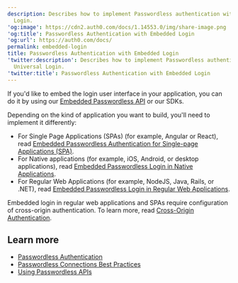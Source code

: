 ```yaml
---
description: Describes how to implement Passwordless authentication with Universal
  Login.
'og:image': https://cdn2.auth0.com/docs/1.14553.0/img/share-image.png
'og:title': Passwordless Authentication with Embedded Login
'og:url': https://auth0.com/docs/
permalink: embedded-login
title: Passwordless Authentication with Embedded Login
'twitter:description': Describes how to implement Passwordless authentication with
  Universal Login.
'twitter:title': Passwordless Authentication with Embedded Login
---
```

If you'd like to embed the login user interface in your application, you can do it by using our [Embedded Passwordless API](/authenticate/passwordless/implement-login/embedded-login/relevant-api-endpoints) or our SDKs.

Depending on the kind of application you want to build, you'll need to implement it differently:

* For Single Page Applications (SPAs) (for example, Angular or React), read [Embedded Passwordless Authentication for Single-page Applications (SPA)](/authenticate/passwordless/implement-login/embedded-login/spa).
* For Native applications (for example, iOS, Android, or desktop applications), read [Embedded Passwordless Login in Native Applications](/authenticate/passwordless/implement-login/embedded-login/native).
* For Regular Web Applications (for example, NodeJS, Java, Rails, or .NET), read [Embedded Passwordless Login in Regular Web Applications](/authenticate/passwordless/implement-login/embedded-login/webapps).

Embedded login in regular web applications and SPAs require configuration of cross-origin authentication. To learn more, read [Cross-Origin Authentication](/authenticate/login/cross-origin-authentication).

## Learn more

* [Passwordless Authentication](/authenticate/passwordless)
* [Passwordless Connections Best Practices](/authenticate/passwordless/best-practices)
* [Using Passwordless APIs](/authenticate/passwordless/implement-login/embedded-login/relevant-api-endpoints)